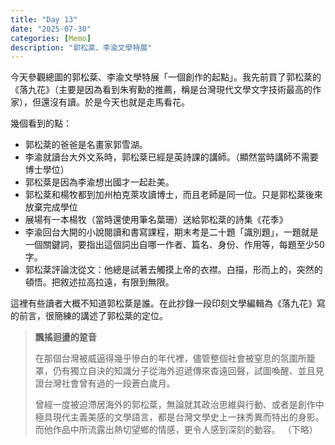 ```yaml
---
title: "Day 13"
date: "2025-07-30"
categories: [Memo]
description: "郭松棻、李渝文學特展"
---
```


今天參觀總圖的郭松棻、李渝文學特展「一個創作的起點」。我先前買了郭松棻的《落九花》（主要是因為看到朱宥勳的推薦，稱是台灣現代文學文字技術最高的作家），但還沒有讀。於是今天也就是走馬看花。

幾個看到的點：

-   郭松棻的爸爸是名畫家郭雪湖。
-   李渝就讀台大外文系時，郭松棻已經是英詩課的講師。（顯然當時講師不需要博士學位）
-   郭松棻是因為李渝想出國才一起赴美。
-   郭松棻和楊牧都到加州柏克萊攻讀博士，而且老師是同一位。只是郭松棻後來放棄完成學位
-   展場有一本楊牧（當時還使用筆名葉珊）送給郭松棻的詩集《花季》
-   李渝回台大開的小說閱讀和書寫課程，期末考是二十題「識別題」，一題就是一個關鍵詞，要指出這個詞出自哪一作者、篇名、身份、作用等，每題至少50字。
-   郭松棻評論沈從文：他總是試著去觸摸上帝的衣襟。白描，形而上的，突然的頓悟。把敘述拉高拉遠，有限到無限。

這裡有些讀者大概不知道郭松棻是誰。在此抄錄一段印刻文學編輯為《落九花》寫的前言，很簡練的講述了郭松棻的定位。

> **飄搖迴盪的跫音**
>
> 在那個台灣被威逼得幾乎慘白的年代裡，儘管整個社會被窒息的氛圍所籠罩，仍有獨立自決的知識分子從海外迢遞傳來杳遠回聲，試圖喚醒、並且見證台灣社會曾有過的一段蒼白歲月。
>
> 曾經一度被迫滯居海外的郭松棻，無論就其政治思維與行動、或者是創作中極具現代主義美感的文學語言，都是台灣文學史上一抹秀異而特出的身影。而他作品中所流露出熱切望鄉的情感，更令人感到深刻的動容。 （下略）
